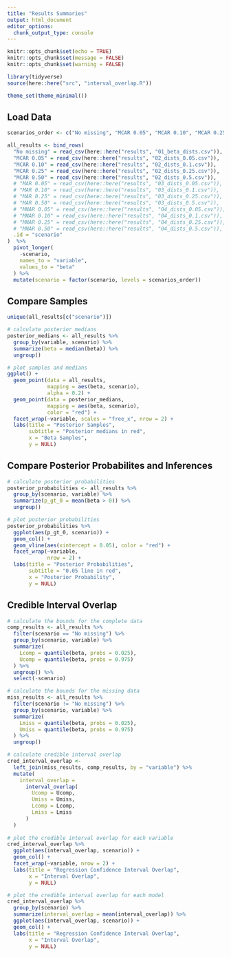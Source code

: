 ```yaml
---
title: "Results Summaries"
output: html_document
editor_options: 
  chunk_output_type: console
---
```


```r
knitr::opts_chunk$set(echo = TRUE)
knitr::opts_chunk$set(message = FALSE)
knitr::opts_chunk$set(warning = FALSE)

```

```r
library(tidyverse)
source(here::here("src", "interval_overlap.R"))

theme_set(theme_minimal())

```

## Load Data

```r
scenarios_order <- c("No missing", "MCAR 0.05", "MCAR 0.10", "MCAR 0.25", "MCAR 0.50", "MNAR")

all_results <- bind_rows(
  "No missing" = read_csv(here::here("results", "01_beta_dists.csv")),
  "MCAR 0.05" = read_csv(here::here("results", "02_dists_0.05.csv")),
  "MCAR 0.10" = read_csv(here::here("results", "02_dists_0.1.csv")),
  "MCAR 0.25" = read_csv(here::here("results", "02_dists_0.25.csv")),
  "MCAR 0.50" = read_csv(here::here("results", "02_dists_0.5.csv")),
  # "MAR 0.05" = read_csv(here::here("results", "03_dists_0.05.csv")),
  # "MAR 0.10" = read_csv(here::here("results", "03_dists_0.1.csv")),
  # "MAR 0.25" = read_csv(here::here("results", "03_dists_0.25.csv")),
  # "MAR 0.50" = read_csv(here::here("results", "03_dists_0.5.csv")),
  # "MNAR 0.05" = read_csv(here::here("results", "04_dists_0.05.csv")),
  # "MNAR 0.10" = read_csv(here::here("results", "04_dists_0.1.csv")),
  # "MNAR 0.25" = read_csv(here::here("results", "04_dists_0.25.csv")),
  # "MNAR 0.50" = read_csv(here::here("results", "04_dists_0.5.csv")),
  .id = "scenario"
)  %>%
  pivot_longer(
    -scenario, 
    names_to = "variable", 
    values_to = "beta"
  ) %>%
  mutate(scenario = factor(scenario, levels = scenarios_order))

```

## Compare Samples

```r
unique(all_results[c("scenario")])
```


```r
# calculate posterior medians
posterior_medians <- all_results %>%
  group_by(variable, scenario) %>%
  summarize(beta = median(beta)) %>%
  ungroup()

# plot samples and medians
ggplot() +
  geom_point(data = all_results,
             mapping = aes(beta, scenario),
             alpha = 0.2) +
  geom_point(data = posterior_medians,
             mapping = aes(beta, scenario),
             color = "red") +
  facet_wrap(~variable, scales = "free_x", nrow = 2) +
  labs(title = "Posterior Samples",
       subtitle = "Posterior medians in red",
       x = "Beta Samples",
       y = NULL)

```

## Compare Posterior Probabilites and Inferences

```r
# calculate posterior probabilities
posterior_probabilities <- all_results %>%
  group_by(scenario, variable) %>%
  summarize(p_gt_0 = mean(beta > 0)) %>%
  ungroup()

# plot posterior probabilities
posterior_probabilities %>%
  ggplot(aes(p_gt_0, scenario)) +
  geom_col() +
  geom_vline(aes(xintercept = 0.05), color = "red") +
  facet_wrap(~variable,
             nrow = 2) +
  labs(title = "Posterior Probabilities",
       subtitle = "0.05 line in red",
       x = "Posterior Probability",
       y = NULL)

```

## Credible Interval Overlap

```r
# calculate the bounds for the complete data
comp_results <- all_results %>%
  filter(scenario == "No missing") %>%
  group_by(scenario, variable) %>%
  summarize(
    Lcomp = quantile(beta, probs = 0.025),
    Ucomp = quantile(beta, probs = 0.975)
  ) %>%
  ungroup() %>%
  select(-scenario)

# calculate the bounds for the missing data
miss_results <- all_results %>%
  filter(scenario != "No missing") %>%   
  group_by(scenario, variable) %>%
  summarize(
    Lmiss = quantile(beta, probs = 0.025),
    Umiss = quantile(beta, probs = 0.975)
  ) %>%
  ungroup()

# calculate credible interval overlap
cred_interval_overlap <- 
  left_join(miss_results, comp_results, by = "variable") %>%
  mutate(
    interval_overlap =
      interval_overlap(
        Ucomp = Ucomp, 
        Umiss = Umiss, 
        Lcomp = Lcomp, 
        Lmiss = Lmiss
      )
  )
    
# plot the credible interval overlap for each variable
cred_interval_overlap %>%
  ggplot(aes(interval_overlap, scenario)) +
  geom_col() +
  facet_wrap(~variable, nrow = 2) +
  labs(title = "Regression Confidence Interval Overlap",
       x = "Interval Overlap",
       y = NULL)

# plot the credible interval overlap for each model
cred_interval_overlap %>%
  group_by(scenario) %>%
  summarize(interval_overlap = mean(interval_overlap)) %>%
  ggplot(aes(interval_overlap, scenario)) +
  geom_col() +
  labs(title = "Regression Confidence Interval Overlap",
       x = "Interval Overlap",
       y = NULL)

```

